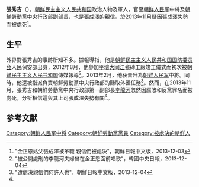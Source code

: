 '''張秀吉'''（{{bd|？||2013年|11月|catIdx=Chang}}），[[朝鲜民主主义人民共和国|朝鲜民主主义人民共和国]]政治人物及軍人，官至[[朝鲜人民军|朝鲜人民军]]中將及[[朝鮮勞動黨|朝鮮勞動黨]]中央行政部副部長，也是[[張成澤|張成澤]]的親信。於2013年11月疑因張成澤失勢而被處死<ref name="chosun">"金正恩姑父張成澤被革職 親信們被處決"，朝鮮日報中文版，2013-12-03</ref>。

==生平==
外界對張秀吉的事跡所知不多。據報導指，他是[[朝鲜民主主义人民共和国国防委员会|朝鲜民主主义人民共和国国防委员会]]人民保安部出身，2012年8月，他參加[[平壤|平壤]][[大同江|大同江]]瓷磚工廠竣工儀式而初次被[[朝鲜民主主义人民共和国|朝鲜民主主义人民共和国]]傳媒報導<ref>"被公開處刑的李龍河夫婦曾在金正恩面前唱歌"，韓國中央日報，2013-12-04</ref>。2013年2月，他获晋升為[[朝鲜人民军|朝鲜人民军]]中將。同時，他還被指派負責朝鮮勞動黨中央行政部的賺取外匯任務<ref>"遭處決親信們何許人也"，朝鮮日報中文版，2013-12-04</ref>。然而，在2013年11月，張秀吉和朝鮮勞動黨中央行政部第一副部長[[李龍河|李龍河]]忽然因腐敗和反黨罪名而被處死，分析相信這與其上司張成澤失勢有關<ref name="chosun"/>。

==参考文献==
{{reflist}}

[[Category:朝鲜人民军中将|Category:朝鲜人民军中将]]
[[Category:朝鮮勞動黨黨員|Category:朝鮮勞動黨黨員]]
[[Category:被處決的朝鮮人|Category:被處決的朝鮮人]]